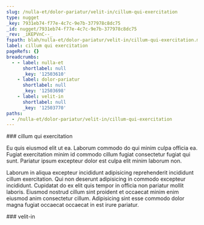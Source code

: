 ```yaml
---
slug: /nulla-et/dolor-pariatur/velit-in/cillum-qui-exercitation
type: nugget
_key: 7931eb74-f77e-4c7c-9e7b-377978c8dc75
_id: nugget/7931eb74-f77e-4c7c-9e7b-377978c8dc75
_rev: _iKEPVnC--_
fspath: blah/nulla-et/dolor-pariatur/velit-in/cillum-qui-exercitation.md
label: cillum qui exercitation
pageRefs: {}
breadcrumbs:
  - - label: nulla-et
      shortlabel: null
      _key: '12503610'
    - label: dolor-pariatur
      shortlabel: null
      _key: '12503698'
    - label: velit-in
      shortlabel: null
      _key: '12503770'
paths:
  - /nulla-et/dolor-pariatur/velit-in/cillum-qui-exercitation
---
```


<NuggetArea>
<Nugget slug="/nulla-et/dolor-pariatur/velit-in/cillum-qui-exercitation" type="nugget" _key="7931eb74-f77e-4c7c-9e7b-377978c8dc75" _id="nugget/7931eb74-f77e-4c7c-9e7b-377978c8dc75" _rev="_iKEPVnC--_" fspath="blah/nulla-et/dolor-pariatur/velit-in/cillum-qui-exercitation.md" label="cillum qui exercitation" paths="/nulla-et/dolor-pariatur/velit-in/cillum-qui-exercitation">
<NuggetBody>
### cillum qui exercitation

Eu quis eiusmod elit ut ea. Laborum commodo do qui minim culpa officia ea. Fugiat exercitation minim id commodo cillum fugiat consectetur fugiat qui sunt. Pariatur ipsum excepteur dolor est culpa elit minim laborum non.

Laborum in aliqua excepteur incididunt adipisicing reprehenderit incididunt cillum exercitation. Qui non deserunt adipisicing in commodo excepteur incididunt. Cupidatat do ex elit quis tempor in officia non pariatur mollit laboris. Eiusmod nostrud cillum sint proident et occaecat minim enim eiusmod anim consectetur cillum. Adipisicing sint esse commodo dolor magna fugiat occaecat occaecat in est irure pariatur.

</NuggetBody>
<Breadcrumbs>
<Crumbs>
<Crumb _key="12503610" label="nulla-et" /><Crumb _key="12503698" label="dolor-pariatur" /><Crumb _key="12503770" label="velit-in" />
</Crumbs>
</Breadcrumbs>
</Nugget>

<NuggetsInbound>
</NuggetsInbound>
<NuggetsOutbound>
</NuggetsOutbound>
</NuggetArea>
<PassagesInbound>
<Passage direction="inbound" type="passage" _key="12503770" _id="passage/12503770" _rev="_iKEPVn---A" label="velit-in" passage="velit-in" fspath="blah/nulla-et/dolor-pariatur/velit-in" paths="/nulla-et/dolor-pariatur/velit-in" slug="/nulla-et/dolor-pariatur/velit-in">
<NuggetBody>
### velit-in

</NuggetBody>
<Breadcrumbs>
<Crumbs>
<Crumb _key="12503610" label="nulla-et" /><Crumb _key="12503698" label="dolor-pariatur" />
</Crumbs>
</Breadcrumbs>
</Passage>

</PassagesInbound>
<PassagesOutbound>
</PassagesOutbound>